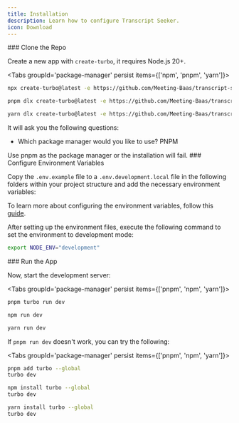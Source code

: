 ```yaml
---
title: Installation
description: Learn how to configure Transcript Seeker.
icon: Download
---
```



<Steps>
<Step>
### Clone the Repo

Create a new app with `create-turbo`, it requires Node.js 20+.

<Tabs groupId='package-manager' persist items={['npm', 'pnpm', 'yarn']}>

```bash tab="npm"
npx create-turbo@latest -e https://github.com/Meeting-Baas/transcript-seeker
```

```bash tab="pnpm"
pnpm dlx create-turbo@latest -e https://github.com/Meeting-Baas/transcript-seeker
```

```bash tab="yarn"
yarn dlx create-turbo@latest -e https://github.com/Meeting-Baas/transcript-seeker
```

</Tabs>

It will ask you the following questions:

- Which package manager would you like to use? PNPM

<Callout type="warn">
  Use pnpm as the package manager or the installation will fail.
</Callout>

</Step>

<Step>
### Configure Environment Variables

Copy the `.env.example` file to a `.env.development.local` file in the following folders within your project structure and add the necessary environment variables:

To learn more about configuring the environment variables, follow this [guide](/docs/transcript-seeker/concepts/environment-variables).

<Files>
  <Folder name="apps" defaultOpen>
    <Folder name="api" defaultOpen>
      <File name=".env.development.local" />
    </Folder>
  </Folder>
  <Folder name="apps" defaultOpen>
    <Folder name="proxy" defaultOpen>
      <File name=".env.development.local" />
    </Folder>
  </Folder>
  <File name=".env.development.local" />
  <File name="package.json" />
</Files>

After setting up the environment files, execute the following command to set the environment to development mode:

```bash title="Terminal"
export NODE_ENV="development"
```

</Step>

<Step>
### Run the App

Now, start the development server:

<Tabs groupId='package-manager' persist items={['pnpm', 'npm', 'yarn']}>

```bash tab="pnpm"
pnpm turbo run dev
```

```bash tab="npm"
npm run dev
```

```bash tab="yarn"
yarn run dev
```

</Tabs>

<Callout border={false} type="warning">

If `pnpm run dev` doesn't work, you can try the following:

<Tabs groupId='package-manager' persist items={['pnpm', 'npm', 'yarn']}>

```bash tab="pnpm"
pnpm add turbo --global
turbo dev
```

```bash tab="npm"
npm install turbo --global
turbo dev
```

```bash tab="yarn"
yarn install turbo --global
turbo dev
```

</Tabs>
</Callout>
</Step>
</Steps>
